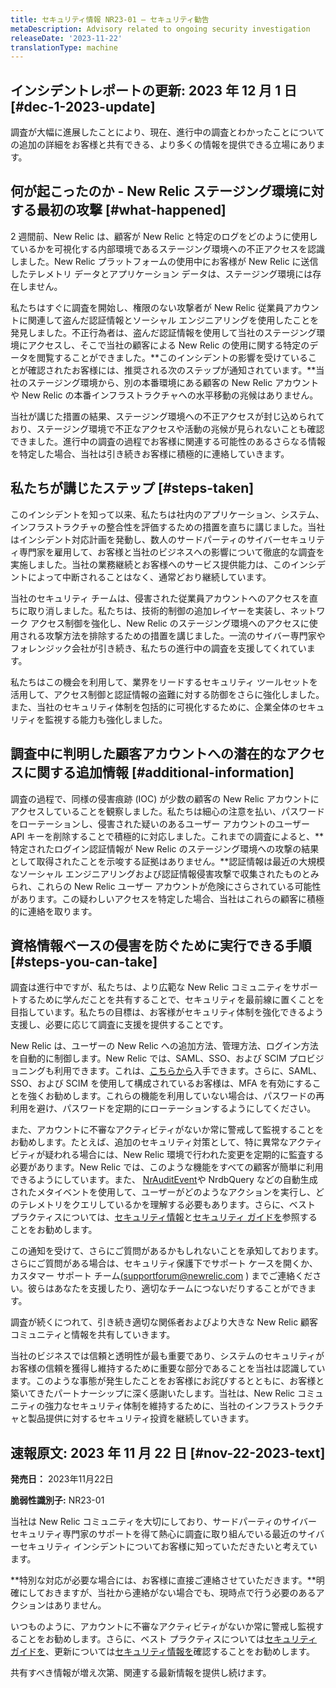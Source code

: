 ```yaml
---
title: セキュリティ情報 NR23-01 — セキュリティ勧告
metaDescription: Advisory related to ongoing security investigation
releaseDate: '2023-11-22'
translationType: machine
---
```


## インシデントレポートの更新: 2023 年 12 月 1 日 [#dec-1-2023-update]

調査が大幅に進展したことにより、現在、進行中の調査とわかったことについての追加の詳細をお客様と共有できる、より多くの情報を提供できる立場にあります。

## 何が起こったのか - New Relic ステージング環境に対する最初の攻撃 [#what-happened]

2 週間前、New Relic は、顧客が New Relic と特定のログをどのように使用しているかを可視化する内部環境であるステージング環境への不正アクセスを認識しました。New Relic プラットフォームの使用中にお客様が New Relic に送信したテレメトリ データとアプリケーション データは、ステージング環境には存在しません。

私たちはすぐに調査を開始し、権限のない攻撃者が New Relic 従業員アカウントに関連して盗んだ認証情報とソーシャル エンジニアリングを使用したことを発見しました。不正行為者は、盗んだ認証情報を使用して当社のステージング環境にアクセスし、そこで当社の顧客による New Relic の使用に関する特定のデータを閲覧することができました。**このインシデントの影響を受けていることが確認されたお客様には、推奨される次のステップが通知されています。**当社のステージング環境から、別の本番環境にある顧客の New Relic アカウントや New Relic の本番インフラストラクチャへの水平移動の兆候はありません。

当社が講じた措置の結果、ステージング環境への不正アクセスが封じ込められており、ステージング環境で不正なアクセスや活動の兆候が見られないことも確認できました。進行中の調査の過程でお客様に関連する可能性のあるさらなる情報を特定した場合、当社は引き続きお客様に積極的に連絡していきます。

## 私たちが講じたステップ [#steps-taken]

このインシデントを知って以来、私たちは社内のアプリケーション、システム、インフラストラクチャの整合性を評価するための措置を直ちに講じました。当社はインシデント対応計画を発動し、数人のサードパーティのサイバーセキュリティ専門家を雇用して、お客様と当社のビジネスへの影響について徹底的な調査を実施しました。当社の業務継続とお客様へのサービス提供能力は、このインシデントによって中断されることはなく、通常どおり継続しています。

当社のセキュリティ チームは、侵害された従業員アカウントへのアクセスを直ちに取り消しました。私たちは、技術的制御の追加レイヤーを実装し、ネットワーク アクセス制御を強化し、New Relic のステージング環境へのアクセスに使用される攻撃方法を排除するための措置を講じました。一流のサイバー専門家やフォレンジック会社が引き続き、私たちの進行中の調査を支援してくれています。

私たちはこの機会を利用して、業界をリードするセキュリティ ツールセットを活用して、アクセス制御と認証情報の盗難に対する防御をさらに強化しました。また、当社のセキュリティ体制を包括的に可視化するために、企業全体のセキュリティを監視する能力も強化しました。

## 調査中に判明した顧客アカウントへの潜在的なアクセスに関する追加情報 [#additional-information]

調査の過程で、同様の侵害痕跡 (IOC) が少数の顧客の New Relic アカウントにアクセスしていることを観察しました。私たちは細心の注意を払い、パスワードをローテーションし、侵害された疑いのあるユーザー アカウントのユーザー API キーを削除することで積極的に対応しました。これまでの調査によると、**特定されたログイン認証情報が New Relic のステージング環境への攻撃の結果として取得されたことを示唆する証拠はありません。**認証情報は最近の大規模なソーシャル エンジニアリングおよび認証情報侵害攻撃で収集されたものとみられ、これらの New Relic ユーザー アカウントが危険にさらされている可能性があります。この疑わしいアクセスを特定した場合、当社はこれらの顧客に積極的に連絡を取ります。

## 資格情報ベースの侵害を防ぐために実行できる手順 [#steps-you-can-take]

調査は進行中ですが、私たちは、より広範な New Relic コミュニティをサポートするために学んだことを共有することで、セキュリティを最前線に置くことを目指しています。私たちの目標は、お客様がセキュリティ体制を強化できるよう支援し、必要に応じて調査に支援を提供することです。

New Relic は、ユーザーの New Relic への追加方法、管理方法、ログイン方法を自動的に制御します。New Relic では、SAML、SSO、および SCIM プロビジョニングも利用できます。これは、[こちらから](/docs/accounts/accounts-billing/new-relic-one-user-management/introduction-saml-scim/)入手できます。さらに、SAML、SSO、および SCIM を使用して構成されているお客様は、MFA を有効にすることを強くお勧めします。これらの機能を利用していない場合は、パスワードの再利用を避け、パスワードを定期的にローテーションするようにしてください。

また、アカウントに不審なアクティビティがないか常に警戒して監視することをお勧めします。たとえば、追加のセキュリティ対策として、特に異常なアクティビティが疑われる場合には、New Relic 環境で行われた変更を定期的に監査する必要があります。New Relic では、このような機能をすべての顧客が簡単に利用できるようにしています。また、 [NrAuditEvent](/docs/accounts/accounts/account-maintenance/query-account-audit-logs-nrauditevent/)や NrdbQuery などの自動生成されたメタイベントを使用して、ユーザーがどのようなアクションを実行し、どのテレメトリをクエリしているかを理解する必要もあります。さらに、ベスト プラクティスについては、[セキュリティ情報](/docs/security/security-privacy/information-security/security-bulletins/)と[セキュリティ ガイドを](/docs/security/security-privacy/data-privacy/data-privacy-new-relic/#product-security)参照することをお勧めします。

この通知を受けて、さらにご質問があるかもしれないことを承知しております。さらにご質問がある場合は、セキュリティ保護下でサポート ケースを開くか、カスタマー サポート チーム[(supportforum@newrelic.com](mailto:supportforum@newrelic.com) ) までご連絡ください。彼らはあなたを支援したり、適切なチームにつないだりすることができます。

調査が続くにつれて、引き続き適切な関係者およびより大きな New Relic 顧客コミュニティと情報を共有していきます。

当社のビジネスでは信頼と透明性が最も重要であり、システムのセキュリティがお客様の信頼を獲得し維持するために重要な部分であることを当社は認識しています。このような事態が発生したことをお客様にお詫びするとともに、お客様と築いてきたパートナーシップに深く感謝いたします。当社は、New Relic コミュニティの強力なセキュリティ体制を維持するために、当社のインフラストラクチャと製品提供に対するセキュリティ投資を継続していきます。

## 速報原文: 2023 年 11 月 22 日 [#nov-22-2023-text]

**発売日：** 2023年11月22日

**脆弱性識別子:** NR23-01

当社は New Relic コミュニティを大切にしており、サードパーティのサイバーセキュリティ専門家のサポートを得て熱心に調査に取り組んでいる最近のサイバーセキュリティ インシデントについてお客様に知っていただきたいと考えています。

**特別な対応が必要な場合には、お客様に直接ご連絡させていただきます。**明確にしておきますが、当社から連絡がない場合でも、現時点で行う必要のあるアクションはありません。

いつものように、アカウントに不審なアクティビティがないか常に警戒し監視することをお勧めします。さらに、ベスト プラクティスについては[セキュリティ ガイドを](/docs/security/security-privacy/data-privacy/data-privacy-new-relic/#product-security)、更新については[セキュリティ情報を](/docs/security/security-privacy/information-security/security-bulletins/)確認することをお勧めします。

共有すべき情報が増え次第、関連する最新情報を提供し続けます。